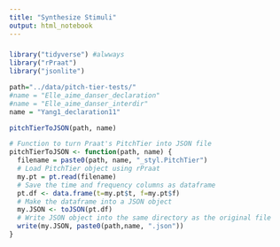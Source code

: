 ```yaml
---
title: "Synthesize Stimuli"
output: html_notebook
---
```


### 


```r
library("tidyverse") #alwways
library("rPraat")
library("jsonlite")

path="../data/pitch-tier-tests/"
#name = "Elle_aime_danser_declaration"
#name = "Elle_aime_danser_interdir"
name = "Yang1_declaration11"

pitchTierToJSON(path, name)

# Function to turn Praat's PitchTier into JSON file
pitchTierToJSON <- function(path, name) {
  filename = paste0(path, name, "_styl.PitchTier")
  # Load PitchTier object using rPraat
  my.pt = pt.read(filename)
  # Save the time and frequency columns as dataframe
  pt.df <- data.frame(t=my.pt$t, f=my.pt$f)  
  # Make the dataframe into a JSON object
  my.JSON <- toJSON(pt.df)
  # Write JSON object into the same directory as the original file
  write(my.JSON, paste0(path,name, ".json"))
}

```

